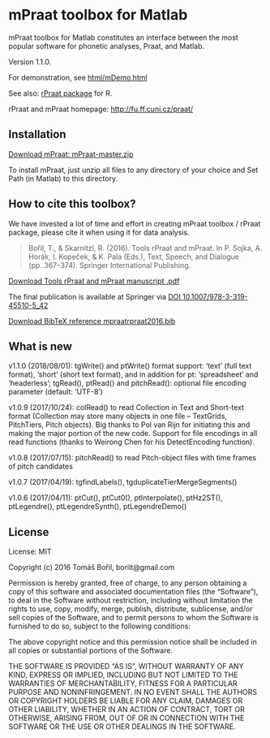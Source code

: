 # mPraat toolbox for Matlab

mPraat toolbox for Matlab constitutes an interface between the most popular software for phonetic analyses, Praat, and Matlab.

Version 1.1.0.

For demonstration, see [html/mDemo.html](http://htmlpreview.github.com/?https://github.com/bbTomas/mPraat/blob/master/html/mDemo.html)

See also: [rPraat package](https://github.com/bbTomas/rPraat) for R.

rPraat and mPraat homepage: [http://fu.ff.cuni.cz/praat/](http://fu.ff.cuni.cz/praat/)

## Installation

[Download mPraat: mPraat-master.zip](https://github.com/bbTomas/mPraat/archive/master.zip)

To install mPraat, just unzip all files to any directory of your choice and Set Path (in Matlab) to this directory.


## How to cite this toolbox?
We have invested a lot of time and effort in creating mPraat toolbox / rPraat package, please cite it when using it for data analysis.

> Bořil, T., & Skarnitzl, R. (2016). Tools rPraat and mPraat. In P. Sojka, A. Horák, I. Kopeček, & K. Pala (Eds.), Text, Speech, and Dialogue (pp. 367–374). Springer International Publishing.

[Download Tools rPraat and mPraat manuscript .pdf](http://fu.ff.cuni.cz/praat/boril_skarnitzl_2016_Tools_rPraat_and_mPraat_[manuscript].pdf)

The final publication is available at Springer via [DOI 10.1007/978-3-319-45510-5_42](http://dx.doi.org/10.1007/978-3-319-45510-5_42)


[Download BibTeX reference mpraatrpraat2016.bib](http://fu.ff.cuni.cz/praat/mpraatrpraat2016.bib)

## What is new

v1.1.0 (2018/08/01): tgWrite() and ptWrite() format support: 'text' (full text format), 'short' (short text format), and in addition for pt: 'spreadsheet' and 'headerless'; tgRead(), ptRead() and pitchRead(): optional file encoding parameter (default: 'UTF-8')

v1.0.9 (2017/10/24): colRead() to read Collection in Text and Short-text format (Collection may store many objects in one file -- TextGrids, PitchTiers, Pitch objects). Big thanks to Pol van Rijn for initiating this and making the major portion of the new code. Support for file encodings in all read functions (thanks to Weirong Chen for his DetectEncoding function).

v1.0.8 (2017/07/15): pitchRead() to read Pitch-object files with time frames of pitch candidates

v1.0.7 (2017/04/19): tgfindLabels(), tgduplicateTierMergeSegments()

v1.0.6 (2017/04/11): ptCut(), ptCut0(), ptInterpolate(), ptHz2ST(), ptLegendre(), ptLegendreSynth(), ptLegendreDemo()


## License

License: MIT

Copyright (c) 2016 Tomáš Bořil, borilt@gmail.com


Permission is hereby granted, free of charge, to any person obtaining a copy of this software and associated documentation files (the "Software"), to deal in the Software without restriction, including without limitation the rights to use, copy, modify, merge, publish, distribute, sublicense, and/or sell copies of the Software, and to permit persons to whom the Software is furnished to do so, subject to the following conditions:

The above copyright notice and this permission notice shall be included in all copies or substantial portions of the Software.

THE SOFTWARE IS PROVIDED "AS IS", WITHOUT WARRANTY OF ANY KIND, EXPRESS OR IMPLIED, INCLUDING BUT NOT LIMITED TO THE WARRANTIES OF MERCHANTABILITY, FITNESS FOR A PARTICULAR PURPOSE AND NONINFRINGEMENT. IN NO EVENT SHALL THE AUTHORS OR COPYRIGHT HOLDERS BE LIABLE FOR ANY CLAIM, DAMAGES OR OTHER LIABILITY, WHETHER IN AN ACTION OF CONTRACT, TORT OR OTHERWISE, ARISING FROM, OUT OF OR IN CONNECTION WITH THE SOFTWARE OR THE USE OR OTHER DEALINGS IN THE SOFTWARE.
